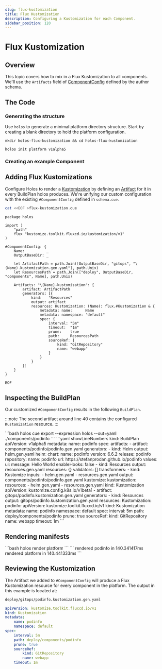 ```yaml
---
slug: flux-kustomization
title: Flux Kustomization
description: Configuring a Kustomization for each Component.
sidebar_position: 120
---
```



# Flux Kustomization

## Overview

This topic covers how to mix in a Flux Kustomization to all components.  We'll
use the `Artifacts` field of [ComponentConfig] defined by the author schema.

## The Code

### Generating the structure

Use `holos` to generate a minimal platform directory structure.  Start by
creating a blank directory to hold the platform configuration.

```shell
mkdir holos-flux-kustomization && cd holos-flux-kustomization
```

```shell
holos init platform v1alpha5
```

### Creating an example Component

<CommonComponent />
<CommonComponentIntegrate />

## Adding Flux Kustomizations

Configure Holos to render a [Kustomization] by defining an [Artifact] for it in
every BuildPlan holos produces.  We're unifying our custom configuration with
the existing `#ComponentConfig` defined in `schema.cue`.

```bash
cat <<EOF >flux-kustomization.cue
```
```cue showLineNumbers
package holos

import (
	"path"
	flux "kustomize.toolkit.fluxcd.io/kustomization/v1"
)

#ComponentConfig: {
	Name:          _
	OutputBaseDir: _

	let ArtifactPath = path.Join([OutputBaseDir, "gitops", "\(Name).kustomization.gen.yaml"], path.Unix)
	let ResourcesPath = path.Join(["deploy", OutputBaseDir, "components", Name], path.Unix)

	Artifacts: "\(Name)-kustomization": {
		artifact: ArtifactPath
		generators: [{
			kind:   "Resources"
			output: artifact
			resources: Kustomization: (Name): flux.#Kustomization & {
				metadata: name:      Name
				metadata: namespace: "default"
				spec: {
					interval: "5m"
					timeout:  "1m"
					prune:    true
					path:     ResourcesPath
					sourceRef: {
						kind: "GitRepository"
						name: "webapp"
					}
				}
			}
		}]
	}
}
```
```bash
EOF
```

## Inspecting the BuildPlan

Our customized `#ComponentConfig` results in the following `BuildPlan`.

:::note
The second artifact around line 40 contains the configured `Kustomization`
resource.
:::

<Tabs groupId="55075C71-02E8-4222-88C0-2D52C82D18FC">
  <TabItem value="command" label="Command">
```bash
holos cue export --expression holos --out=yaml ./components/podinfo
```
  </TabItem>
  <TabItem value="output" label="Output">
```yaml showLineNumbers
kind: BuildPlan
apiVersion: v1alpha5
metadata:
  name: podinfo
spec:
  artifacts:
    - artifact: components/podinfo/podinfo.gen.yaml
      generators:
        - kind: Helm
          output: helm.gen.yaml
          helm:
            chart:
              name: podinfo
              version: 6.6.2
              release: podinfo
              repository:
                name: podinfo
                url: https://stefanprodan.github.io/podinfo
            values:
              ui:
                message: Hello World
            enableHooks: false
        - kind: Resources
          output: resources.gen.yaml
          resources: {}
      validators: []
      transformers:
        - kind: Kustomize
          inputs:
            - helm.gen.yaml
            - resources.gen.yaml
          output: components/podinfo/podinfo.gen.yaml
          kustomize:
            kustomization:
              resources:
                - helm.gen.yaml
                - resources.gen.yaml
              kind: Kustomization
              apiVersion: kustomize.config.k8s.io/v1beta1
    - artifact: gitops/podinfo.kustomization.gen.yaml
      generators:
        - kind: Resources
          output: gitops/podinfo.kustomization.gen.yaml
          resources:
            Kustomization:
              podinfo:
                apiVersion: kustomize.toolkit.fluxcd.io/v1
                kind: Kustomization
                metadata:
                  name: podinfo
                  namespace: default
                spec:
                  interval: 5m
                  path: deploy/components/podinfo
                  prune: true
                  sourceRef:
                    kind: GitRepository
                    name: webapp
                  timeout: 1m
```
  </TabItem>
</Tabs>

## Rendering manifests

<Tabs groupId="E150C802-7162-4FBF-82A7-77D9ADAEE847">
  <TabItem value="command" label="Command">
```bash
holos render platform
```
  </TabItem>
  <TabItem value="output" label="Output">
```
rendered podinfo in 140.341417ms
rendered platform in 140.441333ms
```
  </TabItem>
</Tabs>

## Reviewing the Kustomization

The Artifact we added to `#ComponentConfig` will produce a Flux Kustomization
resource for every component in the platform.  The output in this example is
located at:

```txt
deploy/gitops/podinfo.kustomization.gen.yaml
```
```yaml showLineNumbers
apiVersion: kustomize.toolkit.fluxcd.io/v1
kind: Kustomization
metadata:
    name: podinfo
    namespace: default
spec:
    interval: 5m
    path: deploy/components/podinfo
    prune: true
    sourceRef:
        kind: GitRepository
        name: webapp
    timeout: 1m
```

[podinfo]: https://github.com/stefanprodan/podinfo
[CUE Module]: https://cuelang.org/docs/reference/modules/
[CUE Tags]: https://cuelang.org/docs/howto/inject-value-into-evaluation-using-tag-attribute/
[Kustomization]: https://fluxcd.io/flux/components/kustomize/kustomizations/
[Platform]: ../../api/author.md#Platform
[ComponentConfig]: ../../api/author.md#ComponentConfig
[Artifact]: ../../api/core.md#Artifact
